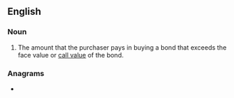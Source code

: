 ==English==

===Noun===
{{en-noun|head=[[bond]] [[premium]]}}

# {{label|en|finance}} The amount that the purchaser pays in buying a bond that exceeds the face value or [[call value]] of the bond.

===Anagrams===
* {{l|en|Premium Bond}}